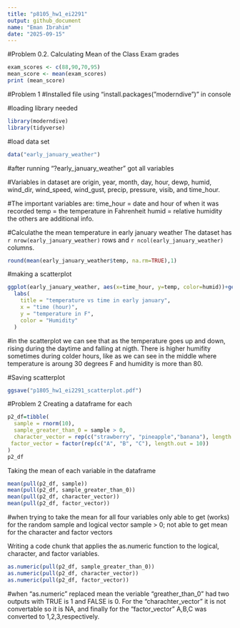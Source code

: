 ```yaml
---
title: "p8105_hw1_ei2291"
output: github_document
name: "Eman Ibrahim"
date: "2025-09-15"
---
```


#Problem 0.2. 
Calculating Mean of the Class Exam grades
```r
exam_scores <- c(88,90,70,95)
mean_score <- mean(exam_scores)
print (mean_score)
```

#Problem 1
#Installed file using "install.packages("moderndive")" in console


#loading library needed
```r
library(moderndive)
library(tidyverse)
```

#load data set
```r
data("early_january_weather")
```

#after running "?early_january_weather" got all variables

#Variables in dataset are origin, year, month, day, hour, dewp, humid, wind_dir, wind_speed, wind_gust, precip, pressure, visib, and time_hour.

#The important variables are:
time_hour = date and hour of when it was recorded
temp = the temperature in Fahrenheit
humid = relative humidity
the others are additional info.


#Calculathe the mean temperature in early january weather
The dataset has `r nrow(early_january_weather)` rows and `r ncol(early_january_weather)` columns.
```r
round(mean(early_january_weather$temp, na.rm=TRUE),1) 
```
#making a scatterplot
```r
ggplot(early_january_weather, aes(x=time_hour, y=temp, color=humid))+geom_point()+
  labs(
    title = "temperature vs time in early january",
    x = "time (hour)",
    y = "temperature in F",
    color = "Humidity"
  )
```
#in the scatterplot we can see that as the temperature goes up and down, rising during the daytime and falling at nigth. There is higher humifity sometimes during colder hours, like as we can see in the middle where temperature is aroung 30 degrees F and humidity is more than 80.

#Saving scatterplot
```r
ggsave("p1805_hw1_ei2291_scatterplot.pdf")
```

#Problem 2
Creating a dataframe for each
```r

p2_df=tibble(
  sample = rnorm(10),
  sample_greater_than_0 = sample > 0,
  character_vector = rep(c("strawberry", "pineapple","banana"), length.out = 10),
 factor_vector = factor(rep(c("A", "B", "C"), length.out = 10))
)
p2_df
```

Taking the mean of each variable in the dataframe
```r
mean(pull(p2_df, sample))
mean(pull(p2_df, sample_greater_than_0))
mean(pull(p2_df, character_vector))
mean(pull(p2_df, factor_vector))
```
#when trying to take the mean for all four variables only able to get (works) for the random sample and logical vector sample > 0; not able to get mean for the character and factor vectors

Writing a code chunk that applies the as.numeric function to the logical, character, and factor variables.
```r
as.numeric(pull(p2_df, sample_greater_than_0))
as.numeric(pull(p2_df, character_vector))
as.numeric(pull(p2_df, factor_vector))
```
#when "as.numeric" replaced mean the veriable "greather_than_0" had two outputs with TRUE is 1 and FALSE is 0. For the "charachter_vector" it is not convertable so it is NA, and finally for the "factor_vector" A,B,C was converted to 1,2,3,respectively.





